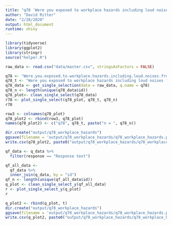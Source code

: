 ```yaml
---
title: "q78 'Were you exposed to workplace hazards including loud noises from firearms/factories/etc, chemicals, exposed to burn pits during war, or working hazardous environments that could impair any of your five senses and clinical health?'"
author: "David Ritter"
date: "2/28/2020"
output: html_document
runtime: shiny
---
```


```r
library(tidyverse)
library(ggplot2)
library(stringr)
source("helper.R")
```

```r
raw_data <- read.csv("data/master.csv", stringsAsFactors = FALSE)
```

```r
q78 <- "Were.you.exposed.to.workplace.hazards.including.loud.noises.from.firearms.factories.etc..chemicals..exposed.to.burn.pits.during.war..or.working.hazardous.environments.that.could.impair.any.of.your.five.senses.and.clinical.health."
q78_t <- "Were you exposed to workplace hazards including loud noises from firearms/factories/etc, chemicals, exposed to burn pits during war, or working hazardous environments that could impair any of your five senses and clinical health?"
q78_data <- get_single_selection(data = raw_data, q.name = q78)
q78_n <- length(unique(q78_data$id))
q78_plot<- clean_single_select(q78_data)
r78 <- plot_single_select(q78_plot, q78_t, q78_n)
r78
```

```r
row3 <- colnames(q78_plot)
q78_plot2 <- rbind(row3, q78_plot)
names(q78_plot2) <- c("q78", q78_t, paste("n = ", q78_n))
```

```r
dir.create("output/q78_workplace_hazards")
ggsave(filename = 'output/q78_workplace_hazards/q78_workplace_hazards.png', plot = r78, device = 'png')
write.csv(q78_plot2, paste0("output/q78_workplace_hazards/q78_workplace_hazards_", q78_n,".csv"), row.names=F)
```







```r
qf_data <- q_data %>%
  filter(response == "Response text")
```

```r
qf_all_data <- 
  qf_data %>%
  inner_join(q_data, by = "id")
qf_n <- length(unique(qf_all_data$id))
q_plot <- clean_single_select_y(qf_all_data)
r <- plot_single_select_y(q_plot)
r
```

```r
q_plot2 <- rbind(q_plot, t)
dir.create("output/q78_workplace_hazards")
ggsave(filename = 'output/q78_workplace_hazards/q78_workplace_hazards.png', plot = r, device = 'png')
write.csv(q_plot2, paste0("output/q78_workplace_hazards/q78_workplace_hazards_", qf_n,".csv"), row.names=F)
```
